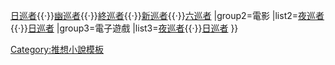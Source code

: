 {{Navbox
|name=巡者系列
|title=[[巡者系列]]
|state=expand
|group1=小說
|list1=[[夜巡者]]{{·}}[[日巡者]]{{·}}[[幽巡者]]{{·}}[[終巡者]]{{·}}[[新巡者]]{{·}}[[六巡者]]
|group2=電影
|list2=[[夜巡者 (電影)|夜巡者]]{{·}}[[日巡者 (電影)|日巡者]]
|group3=電子遊戲
|list3=[[夜巡者]]{{·}}[[日巡者]]
}}<noinclude>[[Category:推想小說模板]] </noinclude>
